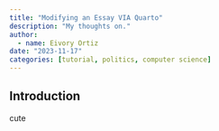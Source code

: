 ```yaml
---
title: "Modifying an Essay VIA Quarto"
description: "My thoughts on."
author:
  - name: Eivory Ortiz
date: "2023-11-17"
categories: [tutorial, politics, computer science]
---
```


## Introduction

cute
